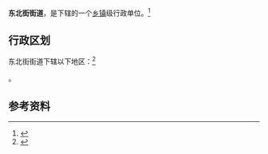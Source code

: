 {{中国乡级行政区|62/09/02/001/000}}

'''东北街街道'''，是{{PRC admin/fullname|62/09/02/001/000|3}}下辖的一个[[乡镇|乡镇]]级行政单位。<ref>{{PRC admin/ref sgc|{{PRC admin/parent|62/09/02/001/000}}}}</ref>

== 行政区划 ==

东北街街道下辖以下地区：<ref>{{PRC admin/ref sgc|62/09/02/001/000}}</ref>

{{PRC admin/children|62/09/02/001/000}}。

== 参考资料 ==

{{reflist}}

{{行政区划小作品}}
{{PRC admin/navcat|62/09/02/001/000}}
